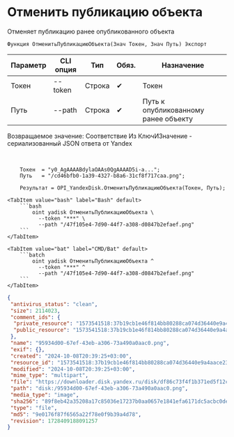 ﻿---
sidebar_position: 2
---


# Отменить публикацию объекта
 Отменяет публикацию ранее опубликованного объекта



`Функция ОтменитьПубликациюОбъекта(Знач Токен, Знач Путь) Экспорт`

  | Параметр | CLI опция | Тип | Обяз. | Назначение |
  |-|-|-|-|-|
  | Токен | --token | Строка | &#x2714; | Токен |
  | Путь | --path | Строка | &#x2714; | Путь к опубликованному ранее объекту |

  
  Возвращаемое значение:   Соответствие Из КлючИЗначение - сериализованный JSON ответа от Yandex

<br/>




```bsl title="Пример использования для 1С:Предприятие/OneScript"
    Токен  = "y0_AgAAAABdylaOAAs0QgAAAAD5i-a...";
    Путь   = "/cd46bfb0-1a39-4327-b8a6-31cf8f717caa.png";

    Результат = OPI_YandexDisk.ОтменитьПубликациюОбъекта(Токен, Путь);
```
    

 <Tabs>
  
    <TabItem value="bash" label="Bash" default>
        ```bash
            oint yadisk ОтменитьПубликациюОбъекта \
              --token "***" \
              --path "/47f105e4-7d90-44f7-a308-d0847b2efaef.png"
        ```
    </TabItem>
  
    <TabItem value="bat" label="CMD/Bat" default>
        ```batch
            oint yadisk ОтменитьПубликациюОбъекта ^
              --token "***" ^
              --path "/47f105e4-7d90-44f7-a308-d0847b2efaef.png"
        ```
    </TabItem>
</Tabs>


```json title="Результат"
{
 "antivirus_status": "clean",
 "size": 2114023,
 "comment_ids": {
  "private_resource": "1573541518:37b19cb1e46f814bb80288ca074d36440e9a4aace2331d9d71390839d4ad7c4e",
  "public_resource": "1573541518:37b19cb1e46f814bb80288ca074d36440e9a4aace2331d9d71390839d4ad7c4e"
 },
 "name": "95934d00-67ef-43eb-a306-73a490a0aac0.png",
 "exif": {},
 "created": "2024-10-08T20:39:25+03:00",
 "resource_id": "1573541518:37b19cb1e46f814bb80288ca074d36440e9a4aace2331d9d71390839d4ad7c4e",
 "modified": "2024-10-08T20:39:25+03:00",
 "mime_type": "multipart",
 "file": "https://downloader.disk.yandex.ru/disk/df86c73f4f1b371ed5f12cbc011b1804415c80ca25a3eec12dddc883794034fa/6705a6a4/gwThwhLBKYvLhQCNnqAHirWAoEC4dKsPFFzSTeWuFK5ceIUkIDC7fKzI6e0Ic1rFWZAX7ZAMHvmKl9PvgqcSEQ%3D%3D?uid=1573541518&filename=95934d00-67ef-43eb-a306-73a490a0aac0.png&disposition=attachment&hash=&limit=0&content_type=multipart&owner_uid=1573541518&fsize=2114023&hid=03d7263840468e281bd0b238a26e7d0d&media_type=image&tknv=v2&etag=9e0176f87f6565a22f78e0f9b39a4d78",
 "path": "disk:/95934d00-67ef-43eb-a306-73a490a0aac0.png",
 "media_type": "image",
 "sha256": "89f8eb42a35208a17c85036e17237b0aa0657e1841efa6171dc5acbc0dea9e18",
 "type": "file",
 "md5": "9e0176f87f6565a22f78e0f9b39a4d78",
 "revision": 1728409188091257
}
```
